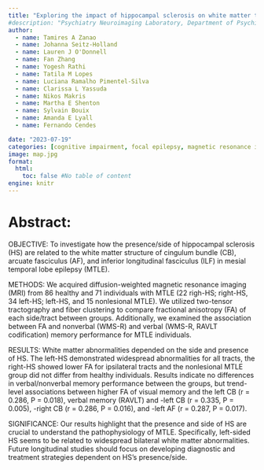```yaml
---
title: "Exploring the impact of hippocampal sclerosis on white matter tracts memory in individuals with mesial temporal lobe epilepsy"
#description: "Psychiatry Neuroimaging Laboratory, Department of Psychiatry, Brigham and Women's Hospital, Harvard Medical School, Boston, Massachusetts, USA. | Neuroimaging Laboratory, School of Medical Sciences, University of Campinas, Campinas, Sao Paulo, Brazil. | Department of Radiology, Brigham and Women's Hospital, Harvard Medical School, Boston, Massachusetts, USA. | Department of Psychiatry, Massachusetts General Hospital, Harvard Medical School, Boston, Massachusetts, USA. | Departement de genie logiciel et TI, Ecole de technologie superieure, Universite du Quebec, Montreal, Quebec, Canada."
author:
  - name: Tamires A Zanao
  - name: Johanna Seitz-Holland
  - name: Lauren J O'Donnell
  - name: Fan Zhang
  - name: Yogesh Rathi
  - name: Tatila M Lopes
  - name: Luciana Ramalho Pimentel-Silva
  - name: Clarissa L Yassuda
  - name: Nikos Makris
  - name: Martha E Shenton
  - name: Sylvain Bouix
  - name: Amanda E Lyall
  - name: Fernando Cendes

date: "2023-07-19"
categories: [cognitive impairment, focal epilepsy, magnetic resonance imaging, white matter tracts]
image: map.jpg
format:
  html:
    toc: false #No table of content
engine: knitr
---
```


# Abstract:

OBJECTIVE: To investigate how the presence/side of hippocampal sclerosis (HS) are related to the white matter structure of cingulum bundle (CB), arcuate fasciculus (AF), and inferior longitudinal fasciculus (ILF) in mesial temporal lobe epilepsy (MTLE).

METHODS: We acquired diffusion-weighted magnetic resonance imaging (MRI) from 86 healthy and 71 individuals with MTLE (22 righ-HS; right-HS, 34 left-HS; left-HS, and 15 nonlesional MTLE). We utilized two-tensor tractography and fiber clustering to compare fractional anisotropy (FA) of each side/tract between groups. Additionally, we examined the association between FA and nonverbal (WMS-R) and verbal (WMS-R, RAVLT codification) memory performance for MTLE individuals.

RESULTS: White matter abnormalities depended on the side and presence of HS. The left-HS demonstrated widespread abnormalities for all tracts, the right-HS showed lower FA for ipsilateral tracts and the nonlesional MTLE group did not differ from healthy individuals. Results indicate no differences in verbal/nonverbal memory performance between the groups, but trend-level associations between higher FA of visual memory and the left CB (r = 0.286, P = 0.018), verbal memory (RAVLT) and -left CB (r = 0.335, P = 0.005), -right CB (r = 0.286, P = 0.016), and -left AF (r = 0.287, P = 0.017).

SIGNIFICANCE: Our results highlight that the presence and side of HS are crucial to understand the pathophysiology of MTLE. Specifically, left-sided HS seems to be related to widespread bilateral white matter abnormalities. Future longitudinal studies should focus on developing diagnostic and treatment strategies dependent on HS's presence/side.
